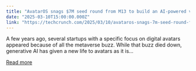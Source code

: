 ```yaml
---
title: "AvatarOS snags $7M seed round from M13 to build an AI-powered virtual influencer platform"
date: "2025-03-10T15:00:00.000Z"
link: "https://techcrunch.com/2025/03/10/avataros-snags-7m-seed-round-from-m13-to-build-an-ai-powered-virtual-influencer-platform/"
---
```


A few years ago, several startups with a specific focus on digital avatars appeared because of all the metaverse buzz. While that buzz died down, generative AI has given a new life to avatars as it is...

[Read more](https://techcrunch.com/2025/03/10/avataros-snags-7m-seed-round-from-m13-to-build-an-ai-powered-virtual-influencer-platform/)
